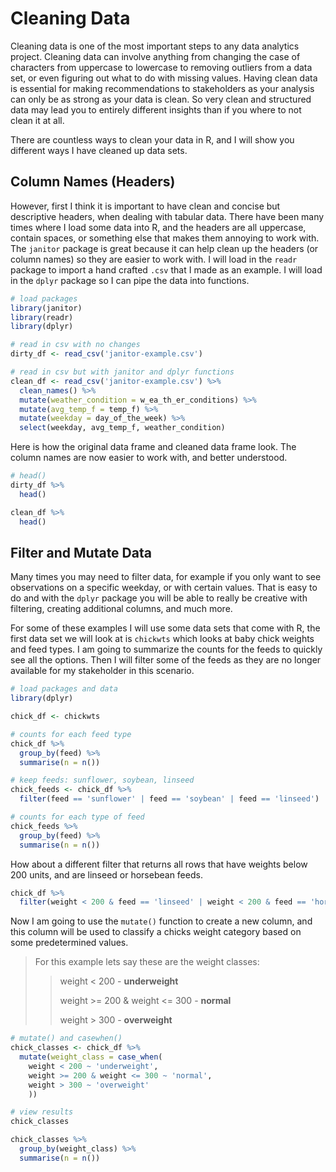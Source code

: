 # Cleaning Data

Cleaning data is one of the most important steps to any data analytics project. Cleaning data can involve anything from changing the case of characters from uppercase to lowercase to removing outliers from a data set, or even figuring out what to do with missing values. Having clean data is essential for making recommendations to stakeholders as your analysis can only be as strong as your data is clean. So very clean and structured data may lead you to entirely different insights than if you where to not clean it at all.

There are countless ways to clean your data in R, and I will show you different ways I have cleaned up data sets.

## Column Names (Headers)

However, first I think it is important to have clean and concise but descriptive headers, when dealing with tabular data. There have been many times where I load some data into R, and the headers are all uppercase, contain spaces, or something else that makes them annoying to work with. The `janitor` package is great because it can help clean up the headers (or column names) so they are easier to work with. I will load in the `readr` package to import a hand crafted `.csv` that I made as an example. I will load in the `dplyr` package so I can pipe the data into functions.

```r
# load packages
library(janitor)
library(readr)
library(dplyr)

# read in csv with no changes
dirty_df <- read_csv('janitor-example.csv')

# read in csv but with janitor and dplyr functions
clean_df <- read_csv('janitor-example.csv') %>%
  clean_names() %>%
  mutate(weather_condition = w_ea_th_er_conditions) %>%
  mutate(avg_temp_f = temp_f) %>%
  mutate(weekday = day_of_the_week) %>%
  select(weekday, avg_temp_f, weather_condition)
```

Here is how the original data frame and cleaned data frame look. The column names are now easier to work with, and better understood.

```r
# head()
dirty_df %>% 
  head()

clean_df %>%
  head()
```

## Filter and Mutate Data

Many times you may need to filter data, for example if you only want to see observations on a specific weekday, or with certain values. That is easy to do and with the `dplyr` package you will be able to really be creative with filtering, creating additional columns, and much more.

For some of these examples I will use some data sets that come with R, the first data set we will look at is `chickwts` which looks at baby chick weights and feed types. I am going to summarize the counts for the feeds to quickly see all the options. Then I will filter some of the feeds as they are no longer available for my stakeholder in this scenario.

```r
# load packages and data 
library(dplyr)

chick_df <- chickwts

# counts for each feed type
chick_df %>%
  group_by(feed) %>%
  summarise(n = n())
```

```r
# keep feeds: sunflower, soybean, linseed
chick_feeds <- chick_df %>%
  filter(feed == 'sunflower' | feed == 'soybean' | feed == 'linseed')

# counts for each type of feed
chick_feeds %>%
  group_by(feed) %>%
  summarise(n = n())
```

How about a different filter that returns all rows that have weights below 200 units, and are linseed or horsebean feeds.

```r
chick_df %>%
  filter(weight < 200 & feed == 'linseed' | weight < 200 & feed == 'horsebean')
```

Now I am going to use the `mutate()` function to create a new column, and this column will be used to classify a chicks weight category based on some predetermined values.

> For this example lets say these are the weight classes:
>
> > weight \< 200 - **underweight**
> >
> > weight \>= 200 & weight \<= 300 - **normal**
> >
> > weight \> 300 - **overweight**

```r
# mutate() and casewhen()
chick_classes <- chick_df %>%
  mutate(weight_class = case_when(
    weight < 200 ~ 'underweight',
    weight >= 200 & weight <= 300 ~ 'normal',
    weight > 300 ~ 'overweight'
    ))

# view results
chick_classes

chick_classes %>% 
  group_by(weight_class) %>%
  summarise(n = n())
```

